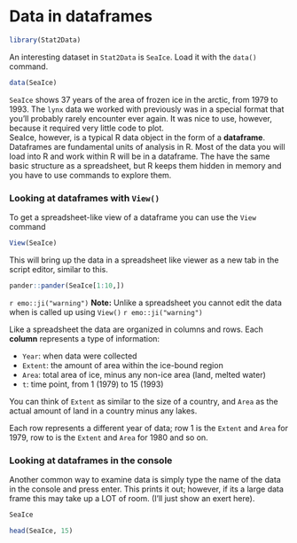 # Data in dataframes

```r
library(Stat2Data)
```


An interesting dataset in `Stat2Data` is `SeaIce`.  Load it with the `data()` command.

```r
data(SeaIce)
```

`SeaIce` shows 37 years of the area of frozen ice in the arctic, from 1979 to 1993.  The `lynx` data we worked with previously was in a special format that you'll probably rarely encounter ever again.  It was nice to use, however, because it required very little code to plot.  
SeaIce, however, is a typical R data object in the form of a **dataframe**.  Dataframes are fundamental units of analysis in R.  Most of the data you will load into R and work within R will be in a dataframe.  The have the same basic structure as a spreadsheet, but R keeps them hidden in memory and you have to use commands to explore them.

### Looking at dataframes with `View()`

<!-- Did I mention tabs in Rstudio intro? -->

To get a spreadsheet-like view of a dataframe you can use the `View` command

```r
View(SeaIce)
```

This will bring up the data in a spreadsheet like viewer as a new tab in the script editor, similar to this.
```r
pander::pander(SeaIce[1:10,])
```

`r emo::ji("warning")` **Note:** Unlike a spreadsheet you cannot edit the data when is called up using `View()` `r emo::ji("warning")`

Like a spreadsheet the data are organized in columns and rows.  Each **column** represents a type of information: 

* `Year`: when data were collected
* `Extent`: the amount of area within the ice-bound region
* `Area`: total area of ice, minus any non-ice area (land, melted water)
* `t`: time point, from 1 (1979) to 15 (1993)

You can think of `Extent` as similar to the size of a country, and `Area` as the actual amount of land in a country minus any lakes.

Each row represents a different year of data; row 1 is the `Extent` and `Area` for 1979, row to is the `Extent` and `Area` for 1980 and so on.


### Looking at dataframes in the console

Another common way to examine data is simply type the name of the data in the console and press enter.  This prints it out; however, if its a large data frame this may take up a LOT of room.  (I'll just show an exert here).

<!-- TODO: Insert Image? -->


```r
SeaIce
```

```r
head(SeaIce, 15)
```
